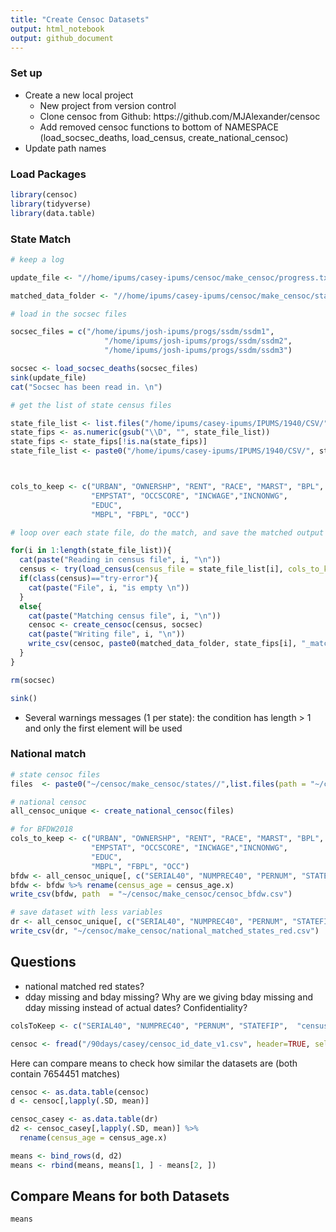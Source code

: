 ```yaml
---
title: "Create Censoc Datasets"
output: html_notebook
output: github_document
---
```


### Set up  

- Create a new local project
    - New project from version control
    - Clone censoc from Github:  https://github.com/MJAlexander/censoc
    - Add removed censoc functions to bottom of NAMESPACE (load_socsec_deaths, load_census, create_national_censoc)
- Update path names
    
### Load Packages

```r
library(censoc)
library(tidyverse)
library(data.table)
```

### State Match

```r
# keep a log

update_file <- "//home/ipums/casey-ipums/censoc/make_censoc/progress.txt"

matched_data_folder <- "//home/ipums/casey-ipums/censoc/make_censoc/states/"

# load in the socsec files

socsec_files = c("/home/ipums/josh-ipums/progs/ssdm/ssdm1",
                     "/home/ipums/josh-ipums/progs/ssdm/ssdm2",
                     "/home/ipums/josh-ipums/progs/ssdm/ssdm3")

socsec <- load_socsec_deaths(socsec_files)
sink(update_file)
cat("Socsec has been read in. \n")

# get the list of state census files

state_file_list <- list.files("/home/ipums/casey-ipums/IPUMS/1940/CSV/")
state_fips <- as.numeric(gsub("\\D", "", state_file_list))
state_fips <- state_fips[!is.na(state_fips)]
state_file_list <- paste0("/home/ipums/casey-ipums/IPUMS/1940/CSV/", state_file_list[grepl("state", state_file_list)])



cols_to_keep <- c("URBAN", "OWNERSHP", "RENT", "RACE", "MARST", "BPL", "HISPAN",
                  "EMPSTAT", "OCCSCORE", "INCWAGE","INCNONWG",
                  "EDUC",
                  "MBPL", "FBPL", "OCC")

# loop over each state file, do the match, and save the matched output

for(i in 1:length(state_file_list)){
  cat(paste("Reading in census file", i, "\n"))
  census <- try(load_census(census_file = state_file_list[i], cols_to_keep = cols_to_keep))
  if(class(census)=="try-error"){
    cat(paste("File", i, "is empty \n"))
  }
  else{
    cat(paste("Matching census file", i, "\n"))
    censoc <- create_censoc(census, socsec)
    cat(paste("Writing file", i, "\n"))
    write_csv(censoc, paste0(matched_data_folder, state_fips[i], "_matched.csv"))
  }
}

rm(socsec)

sink()

```

- Several warnings messages (1 per state): the condition has length > 1 and only the first element will be used

### National match
```r
# state censoc files
files  <- paste0("~/censoc/make_censoc/states//",list.files(path = "~/censoc/make_censoc/states//", pattern = '\\.csv') )

# national censoc
all_censoc_unique <- create_national_censoc(files)

# for BFDW2018
cols_to_keep <- c("URBAN", "OWNERSHP", "RENT", "RACE", "MARST", "BPL", "HISPAN",
                  "EMPSTAT", "OCCSCORE", "INCWAGE","INCNONWG",
                  "EDUC",
                  "MBPL", "FBPL", "OCC")
bfdw <- all_censoc_unique[, c("SERIAL40", "NUMPREC40", "PERNUM", "STATEFIP",  "census_age.x", "byear", "dyear", "bmonth", "dmonth", cols_to_keep)]
bfdw <- bfdw %>% rename(census_age = census_age.x)
write_csv(bfdw, path  = "~/censoc/make_censoc/censoc_bfdw.csv")

# save dataset with less variables
dr <- all_censoc_unique[, c("SERIAL40", "NUMPREC40", "PERNUM", "STATEFIP",  "census_age.x", "byear", "dyear", "bmonth", "dmonth")]
write_csv(dr, "~/censoc/make_censoc/national_matched_states_red.csv")

```

## Questions
- national matched red states? 
- dday missing and bday missing? Why are we giving bday missing and dday missing instead of actual dates? Confidentiality?

```r
colsToKeep <- c("SERIAL40", "NUMPREC40", "PERNUM", "STATEFIP",  "census_age", "byear", "dyear", "bmonth", "dmonth")

censoc <- fread("/90days/casey/censoc_id_date_v1.csv", header=TRUE, select=colsToKeep)
```

Here can compare means to check how similar the datasets are (both contain 7654451 matches)

```r

censoc <- as.data.table(censoc)
d <- censoc[,lapply(.SD, mean)]

censoc_casey <- as.data.table(dr)
d2 <- censoc_casey[,lapply(.SD, mean)] %>% 
  rename(census_age = census_age.x)

means <- bind_rows(d, d2)
means <- rbind(means, means[1, ] - means[2, ])

```

## Compare Means for both Datasets


```r
means
```

